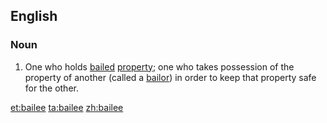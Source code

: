 ==English==

===Noun===
{{en-noun}}
# {{context|legal}} One who holds [[bail]]ed [[property]]; one who takes possession of the property of another (called a [[bailor]]) in order to keep that property safe for the other.

[[et:bailee]]
[[ta:bailee]]
[[zh:bailee]]